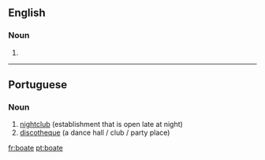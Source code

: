 ==English==

===Noun===
{{en-noun}}

# {{obsolete spelling of|boat}}

----

==Portuguese==

===Noun===
{{infl|pt|noun}}

# [[nightclub]] (establishment that is open late at night)
# [[discotheque]] (a dance hall / club / party place)

{{tbot entry|Portuguese|nightclub|2009|November|pt}}

[[fr:boate]]
[[pt:boate]]